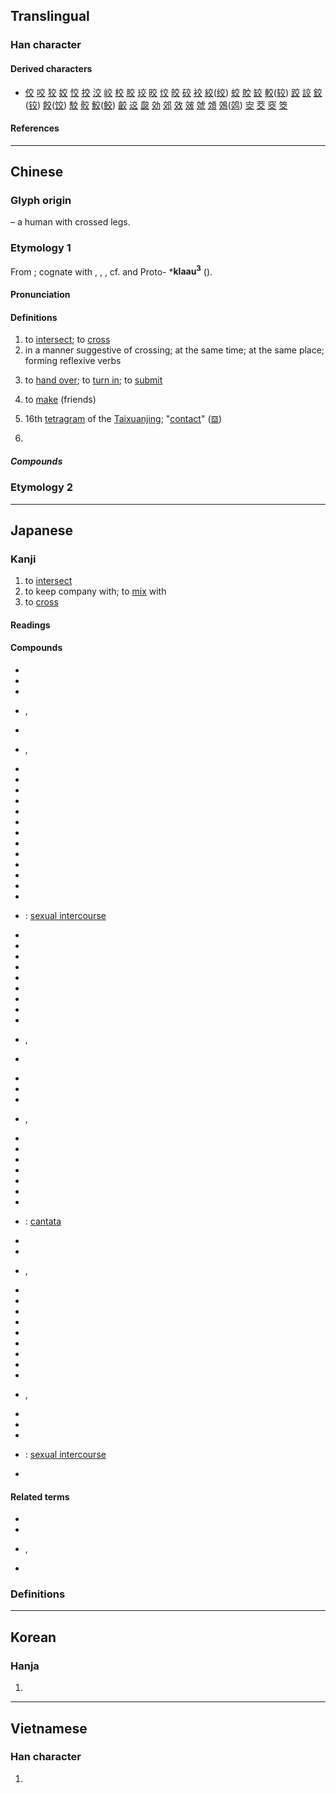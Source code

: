 {{character info}}
==Translingual==
{{stroke order|type=animate}}

===Han character===
{{Han char|rn=8|rad=亠|as=04|sn=6|four=00408|canj=YCK|ids=⿱亠父,⿱六乂}}

====Derived characters====
* [[佼]] [[咬]] [[狡]] [[姣]] [[恔]] [[挍]] [[洨]] [[峧]] [[校]] [[胶]] [[珓]] [[晈]] [[烄]] [[皎]] [[䂭]] [[䘨]] [[絞]]([[绞]]) [[蛟]] [[賋]] [[䍊]] [[較]]([[较]]) [[跤]] [[詨]] [[鉸]]([[铰]]) [[餃]]([[饺]]) [[駮]] [[骹]] [[鮫]]([[鲛]]) [[齩]] [[䢒]] [[㼎]] [[効]] [[郊]] [[效]] [[㿰]] [[虠]] [[頝]] [[鵁]]([[䴔]]) [[㝔]] [[茭]] [[窔]] [[筊]]

====References====
{{Han ref|kx=0088.060|dkj=00291|dj=0185.100|hdz=10282.010|uh=4EA4}}

----

==Chinese==
{{zh-forms|alt=胶}}

===Glyph origin===
{{Han etym}}
{{liushu|p}} – a human with crossed legs.

===Etymology 1===
From {{der|zh|sit-pro|*rjaw||mix}}; cognate with {{cog|my|ရော||to mix}}, {{cog|kac|yau||be mixed}}, {{m|kac|kəjau||to mix, intermix}}, cf. {{cog|cdm|tr='''ljawh'''-ʔo|t=mixed}} and Proto-{{w|Mienic languages|Mienic}} *'''klaau<sup>3</sup>''' ({{zh-ref|Schuessler, 2007}}).

====Pronunciation====
{{zh-pron
|m=jiāo
|m-s=
|c=gaau1
|c-t=
|g=
|h=pfs=kâu
|j=
|mb=gáu
|md=gău
|mn=kau/ka/qz:ka̍h
|mn_note=kau - literary; ka/ka̍h - vernacular
|mn-t=gao1
|w=1jiau,1kau
|x=
|mc=y
|oc=y
|ma=y
|cat=v
}}

====Definitions====
{{zh-hanzi}}

# to [[intersect]]; to [[cross]]
# in a manner suggestive of crossing; at the same time; at the same place; forming reflexive verbs
#: {{zh-x|上 下 交 征 利 而 國 危 矣。|Superiors and inferiors will try to snatch this profit the one from the other, and the kingdom will be endangered.|ref=Mencius-L}}
# to [[hand over]]; to [[turn in]]; to [[submit]]
#: {{zh-x|交 功課|to '''turn in''' homework|C}}
# to [[make]] (friends)
#: {{zh-x|交朋友|to '''make''' a friend}}
#: {{zh-x|交 男朋友|to '''get''' a boyfriend}}
# 16th [[tetragram]] of the [[Taixuanjing]]; "[[contact]]" ([[𝌕]])
# {{lb|zh|obsolete}} {{zh-alt-form|跤|tr=-}}

=====Compounds=====
{{zh-der|交馳|交趾燒|公開外交|交好|善與人交|交際舞|全額交割|交通管制|交響樂團|失之交臂|交加|交歡|布衣之交|交流道|交杯盞|交響曲|交衽|交友|交叉口|喝交杯|交叉點|交輝|悲喜交加|交通號誌|交情|交語|交與|交子|交匝|傾蓋定交|交煎|交口稱贊|外交詞令|交通工程|交盤|交誼|悲喜交集|交租|信用交易|交棒|交尾|交媾|實物交易|外交特權|交易|外交團|交兵|交感|交通標誌|交作|交際|息交|布衣交|交映|巨棒外交|交禮|吃交|伐交|坐交椅|交合|亂交|上下交困|交響|交積|失諸交臂|交趾|刎頸之交|交警|交界|交惡|交帳|心力交瘁|交待|交卷|性交|交運|交杯酒|交流|交割|三陽交泰|借交報仇|交換碼|交泰|乳水交融|交朋結義|交態|厚交|交換經濟|交叉感染|息交絕游|交爭|定交|交通密度|交睫|交通|交結|交感神經|交易所|交頭接耳|憂喜交集|交配|交通事故|口頭交|交怨|交代|性命交關|交心|心照神交|內線交易|感愧並交|套交情|交門親眷|交出|交面|交角|交通線|兵交|一交|交響樂|交往|感愧交集|交貨|愛恨交織|交通建設|外交官|交口接耳|不定交|交疏|悲喜交至|悲喜交并|悲喜交切|患難之交|交織線|交淺言深|交橫|交織|交耳|交流電|性命之交|交替|交道|交互作用|交岔路口|交臂屈膝|忘形交|忘年交|忘年之交|不得開交|國民外交|外交|心腹之交|外交照會|交關|交嘴|履舄交錯|復交|交年|世交|交通法庭|交遊|交會|交談|交午|交梨火棗|不開交|分封交換|交誼舞|一言定交|強權外交|交戰國|交辦|交床|交節氣|下交|廣交|交換機|交流區|交工|平交|交集|市道交|內外交迫|口頭之交|交錯觥籌|一言訂交|一面之交|交趾陶|交口稱譽|交白卷|交保|交回|不可開交|交通規則|交差|勒交|天地交泰|交卸|交通部|交通車|一人之交|外交部|外交辭令|交綏|交易單位|交椅|交臂|交光飛刃|交通島|交點|交困|交際花|交引|官能交錯|勢交|交相|乒乓外交|交厚|公平交易|交通安全|建交|交派|交持|交叉線|平交道|勢利之交|交戰|交拜|交謁|交涉|交迫|太師交椅|交手|交接|交質|天人交戰|交衢|再世交|外交庇護|君子之交|交班|交託|交分|交領|夠交情|交臂失之|八拜之交|交換|外交郵袋|交火|交戰團體|場外交易|交響詩|交通量|交錯|八拜交|國交|交通癱瘓|多空交戰|呈交|交相輝映|交發|交易稅|外交關係|交叉|交通大學|不交一言|交頸|半面之交|交還|情景交融|交通指揮|交謫|交配色|交鬨|便交|交通壅塞|十月之交|初交|刎頸至交|刎頸交|交融|兵交馬踏|交杯|內外交困|忘形之交|交通工具|交群|個人外交|交際電報|交通流量|交契|交口|交付|交鋒|世代交替|沒開交處|斷交|爭交|有性雜交|票據交換|旁推交通|禍亂交興|沒個開交|百端交集|水火無交|水米無交|眾口交攻|持祿養交|折節下交|拳腳交加|文化交流|松篁交翠|故交|碩交|打交道|祕密外交|涕淚交下|眾口交薦|爾汝之交|涕泗交頤|祕密交易|杯觥交錯|涕淚交流|目不交睫|摜交|死生之交|涕淚交加|昵交|援交|星月交輝|物物交換|穿梭外交|眼不交睫|朋交|種間雜交|新舊交替|掰交情|私交|款交|淡交|神交|社交舞|成交量|杵臼交|日月交食|拉交情|援助交際|石交|眾口交譽|成交|提交|相交|百感交集|文字交|知交|接交|撥交|泰交|擇交|生死之交|移交|沒開交|淺交|水乳交融|新交|擇交而友|濫交|涕淚交零|深交|淚下交頤|成交總值|涕泗交流|涕淚交垂|涕泗交下|空中交易|撲交打滾|社交|犬牙交錯|東交民巷|摔交|涕淚交集|泛泛之交|接耳交頭|打交|陰陽交錯|貧病交攻|等價交換|親交|蘭交|金石至交|結交延譽|線上交友|縱橫交錯|萍水相交|莫逆交|縱橫交貫|結交|證交稅|訂交|羊陸之交|道義交|耳鬢交接|老交情|軌道交點|邦交|飢凍交切|金圓外交|老相交|網路援交|經濟絕交|脫俗之交|轉帳交易|至交|線上交易|點頭之交|舊交|立交|開交|締交|素交|納交|貧病交迫|金石交|驚喜交加|觥籌交舉|餘額交割|飢渴交迫|飢渴交攻|飢寒交迫|飢寒交切|齧臂之交|討交情|觥籌交錯|跌交|貧賤交|面交|至交契友|鳳友鸞交|露水交道|託交|雷電交加|雷雨交加|零股交易|雜交|繳交|立券交易|降交點|管鮑之交|舊識新交|老實巴交|違約交割|貧賤之交|遠交近攻|遞交|身心交病|總角之交|轉交|老世交|身心交瘁|賣交|莫逆之交|豕交獸畜|風雨交加|講交情|羽檄交馳|送交|金蘭之交|絕交|立體交叉}}

===Etymology 2===
{{zh-see|跤|ss}}
{{zh-cat|Beginning}}

----

==Japanese==

===Kanji===
{{ja-kanji|grade=2|rs=亠04}}

# to [[intersect]]
# to keep company with; to [[mix]] with
# to [[cross]]

====Readings====
{{ja-readings
|goon=きょう<けう
|kanon=こう<かう
|kun=まじ-わる, ま-じる, か-う, か-わす, まじ-える, ま-ぜる, ま-ざる
}}

====Compounds====
{{der-top|Compounds}}
* {{ja-r|入%交|いり%まじり}}
* {{ja-r|援%交|えん%こう}}
* {{ja-r|外%交|がい%こう}}
* {{ja-r|交%交|こう%こう}}, {{ja-r|交%々|こう%こう}}
* {{ja-r|国%交|こっ%こう}}
* {{ja-r|交%交|こも%ごも}}, {{ja-r|交%々|こも%ごも}}
* {{ja-r|混%交|こん%こう}}
* {{ja-r|社%交|しゃ%こう}}
* {{ja-r|修%交|しゅう%こう}}
* {{ja-r|手%交|しゅ%こう}}
* {{ja-r|深%交|しん%こう}}
* {{ja-r|親%交|しん%こう}}
* {{ja-r|情%交|じょう%こう}}
* {{ja-r|性%交|せい%こう}}
* {{ja-r|絶%交|ぜっ%こう}}
* {{ja-r|団%交|だん%こう}}
* {{ja-r|断%交|だん%こう}}
* {{ja-r|直%交|ちょっ%こう}}
* {{ja-r|通%交|つう%こう}}
* {{ja-r|肉%交|にく%こう}}: [[sexual intercourse]]
* {{ja-r|復%交|ふっ%こう}}
* {{ja-r|友%交|ゆう%こう}}
* {{ja-r|乱%交|らん%こう}}
* {{ja-r|旧%交|きゅう%こう}}
* {{ja-r|斜%交|しゃ%こう}}
* {{ja-r|交%易|こう%えき}}
* {{ja-r|交%角|こう%かく}}
* {{ja-r|交%感|こう%かん}}
* {{ja-r|交%換|こう%かん}}
* {{ja-r|交%歓|こう%かん}}, {{ja-r|交%驩|こう%かん}}
* {{ja-r|交%誼|こう%ぎ}}
{{der-mid}}
* {{ja-r|交%響|こう%きょう}}
* {{ja-r|交%互|こう%ご}}
* {{ja-r|交%合|こう%ごう}}
* {{ja-r|交%差|こう%さ}}, {{ja-r|交%叉|こう%さ}}
* {{ja-r|交%際|こう%さい}}
* {{ja-r|交%錯|こう%さく}}
* {{ja-r|交%渉|こう%しょう}}
* {{ja-r|交%情|こう%じょう}}
* {{ja-r|交%譲|こう%じょう}}
* {{ja-r|交%織|こう%しょく}}
* {{ja-r|交%信|こう%しん}}
* {{ja-r|交%声%曲|こう%せい%きょく}}: [[cantata]]
* {{ja-r|交%接|こう%せつ}}
* {{ja-r|交%戦|こう%せん}}
* {{ja-r|交%替|こう%たい}}, {{ja-r|交%代|こう%たい}}
* {{ja-r|交%通|こう%つう}}
* {{ja-r|交%点|こう%てん}}
* {{ja-r|交%読|こう%どく}}
* {{ja-r|交%配|こう%はい}}
* {{ja-r|交%番|こう%ばん}}
* {{ja-r|交%尾|こう%び}}
* {{ja-r|交%付|こう%ふ}}
* {{ja-r|交%附|こう%ふ}}
* {{ja-r|交%友|こう%ゆう}}
* {{ja-r|交%遊|こう%ゆう}}, {{ja-r|交%游|こう%ゆう}}
* {{ja-r|交%絡|こう%らく}}
* {{ja-r|交%流|こう%りゅう}}
* {{ja-r|交%霊|こう%れい}}
* {{ja-r|交%媾|こう%こう}}: [[sexual intercourse]]
* {{ja-r|交%詢|こう%じゅん}}
{{der-bottom}}

====Related terms====
* {{ja-r|交える|まじえる}}
* {{ja-r|交ざる|まざる}}
* {{ja-r|交す|かわす}}, {{ja-r|交わす|かわす}}
* {{ja-r|交ぜる|まぜる}}

===Definitions===
{{ja-kanjitab|こもごも|yomi=k}}
{{ja-see|こもごも}}

----

==Korean==

===Hanja===
{{ko-hanja|사귀다|사귈|교}}

# {{hanja form of|교|to [[intersect]]}}

----

==Vietnamese==

===Han character===
{{vi-readings|reading=giao|rs=亠04}}

# {{rfdef|vi|sort=亠04}}